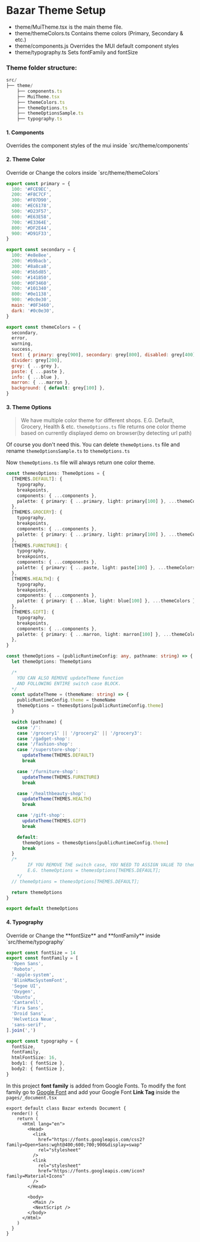 <h1 className="text-primary">Bazar Theme Setup</h1>

- theme/MuiTheme.tsx is the main theme file.
- theme/themeColors.ts Contains theme colors (Primary, Secondary & etc.)
- theme/components.js Overrides the MUI default component styles
- theme/typography.ts Sets fontFamily and fontSize

### Theme folder structure:

```ts
src/
├── theme/
    ├── components.ts
    ├── MuiTheme.tsx
    ├── themeColors.ts
    ├── themeOptions.ts
    ├── themeOptionsSample.ts
    ├── typography.ts
```

<h4>1. Components</h4>
Overrides the component styles of the mui inside `src/theme/components`

<h4>2. Theme Color</h4>
Override or Change the colors inside `src/theme/themeColors`

```js
export const primary = {
  100: '#FCE9EC',
  200: '#F8C7CF',
  300: '#F07D90',
  400: '#EC6178',
  500: '#D23F57',
  600: '#E63E58',
  700: '#E3364E',
  800: '#DF2E44',
  900: '#D91F33',
}

export const secondary = {
  100: '#e8e8ee',
  200: '#b9bacb',
  300: '#8a8ca8',
  400: '#5b5d85',
  500: '#141850',
  600: '#0F3460',
  700: '#101340',
  800: '#0e1138',
  900: '#0c0e30',
  main: '#0F3460',
  dark: '#0c0e30',
}

export const themeColors = {
  secondary,
  error,
  warning,
  success,
  text: { primary: grey[900], secondary: grey[800], disabled: grey[400] },
  divider: grey[200],
  grey: { ...grey },
  paste: { ...paste },
  info: { ...blue },
  marron: { ...marron },
  background: { default: grey[100] },
}
```

<h4>3. Theme Options</h4>

> We have multiple color theme for different shops. E.G. Default, Grocery, Health & etc. `themeOptions.ts` file returns one color theme based on currently displayed demo on browser(by detecting url path)

Of course you don't need this. You can delete `themeOptions.ts` file and rename `themeOptionsSample.ts` to `themeOptions.ts`

Now `themeOptions.ts` file will always return one color theme.

```ts
const themesOptions: ThemeOptions = {
  [THEMES.DEFAULT]: {
    typography,
    breakpoints,
    components: { ...components },
    palette: { primary: { ...primary, light: primary[100] }, ...themeColors },
  },
  [THEMES.GROCERY]: {
    typography,
    breakpoints,
    components: { ...components },
    palette: { primary: { ...primary, light: primary[100] }, ...themeColors },
  },
  [THEMES.FURNITURE]: {
    typography,
    breakpoints,
    components: { ...components },
    palette: { primary: { ...paste, light: paste[100] }, ...themeColors },
  },
  [THEMES.HEALTH]: {
    typography,
    breakpoints,
    components: { ...components },
    palette: { primary: { ...blue, light: blue[100] }, ...themeColors },
  },
  [THEMES.GIFT]: {
    typography,
    breakpoints,
    components: { ...components },
    palette: { primary: { ...marron, light: marron[100] }, ...themeColors },
  },
}

const themeOptions = (publicRuntimeConfig: any, pathname: string) => {
  let themeOptions: ThemeOptions

  /*
    YOU CAN ALSO REMOVE updateTheme function
    AND FOLLOWING ENTIRE switch case BLOCK.
  */
  const updateTheme = (themeName: string) => {
    publicRuntimeConfig.theme = themeName
    themeOptions = themesOptions[publicRuntimeConfig.theme]
  }

  switch (pathname) {
    case '/':
    case '/grocery1' || '/grocery2' || '/grocery3':
    case '/gadget-shop':
    case '/fashion-shop':
    case '/superstore-shop':
      updateTheme(THEMES.DEFAULT)
      break

    case '/furniture-shop':
      updateTheme(THEMES.FURNITURE)
      break

    case '/healthbeauty-shop':
      updateTheme(THEMES.HEALTH)
      break

    case '/gift-shop':
      updateTheme(THEMES.GIFT)
      break

    default:
      themeOptions = themesOptions[publicRuntimeConfig.theme]
      break
  }
  /*
        IF YOU REMOVE THE switch case, YOU NEED TO ASSIGN VALUE TO themeOptions
        E.G. themeOptions = themesOptions[THEMES.DEFAULT];
    */
  // themeOptions = themesOptions[THEMES.DEFAULT];

  return themeOptions
}

export default themeOptions
```

<h4>4. Typography</h4>
Override or Change the **fontSize** and **fontFamily** inside `src/theme/typography`

```ts
export const fontSize = 14
export const fontFamily = [
  'Open Sans',
  'Roboto',
  '-apple-system',
  'BlinkMacSystemFont',
  'Segoe UI',
  'Oxygen',
  'Ubuntu',
  'Cantarell',
  'Fira Sans',
  'Droid Sans',
  'Helvetica Neue',
  'sans-serif',
].join(',')

export const typography = {
  fontSize,
  fontFamily,
  htmlFontSize: 16,
  body1: { fontSize },
  body2: { fontSize },
}
```

In this project **font family** is added from Google Fonts. To modify the font family go to [Google Font](https://fonts.google.com) and add your Google Font **Link Tag** inside the `pages/_document.tsx`

```tsx
export default class Bazar extends Document {
  render() {
    return (
      <Html lang="en">
        <Head>
          <link
            href="https://fonts.googleapis.com/css2?family=Open+Sans:wght@400;600;700;900&display=swap"
            rel="stylesheet"
          />
          <link
            rel="stylesheet"
            href="https://fonts.googleapis.com/icon?family=Material+Icons"
          />
        </Head>

        <body>
          <Main />
          <NextScript />
        </body>
      </Html>
    )
  }
}
```
